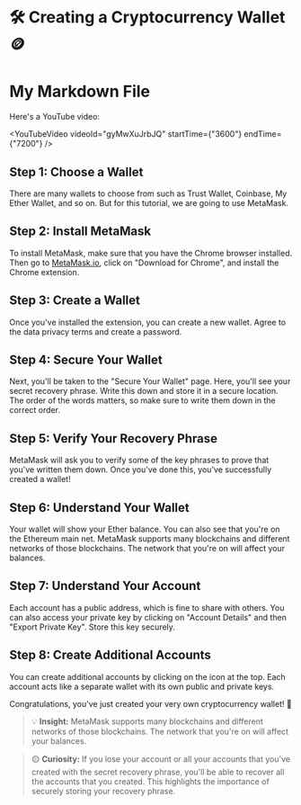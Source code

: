 # 🛠️ Creating a Cryptocurrency Wallet 🪙 
###




# My Markdown File

Here's a YouTube video:

<YouTubeVideo videoId="gyMwXuJrbJQ" startTime={"3600"} endTime={"7200"} />


## Step 1: Choose a Wallet
There are many wallets to choose from such as Trust Wallet, Coinbase, My Ether Wallet, and so on. But for this tutorial, we are going to use MetaMask. 

## Step 2: Install MetaMask
To install MetaMask, make sure that you have the Chrome browser installed. Then go to [MetaMask.io](https://metamask.io/), click on "Download for Chrome", and install the Chrome extension.

## Step 3: Create a Wallet
Once you've installed the extension, you can create a new wallet. Agree to the data privacy terms and create a password. 

## Step 4: Secure Your Wallet
Next, you'll be taken to the "Secure Your Wallet" page. Here, you'll see your secret recovery phrase. Write this down and store it in a secure location. The order of the words matters, so make sure to write them down in the correct order.

## Step 5: Verify Your Recovery Phrase
MetaMask will ask you to verify some of the key phrases to prove that you've written them down. Once you've done this, you've successfully created a wallet!

## Step 6: Understand Your Wallet
Your wallet will show your Ether balance. You can also see that you're on the Ethereum main net. MetaMask supports many blockchains and different networks of those blockchains. The network that you're on will affect your balances.

## Step 7: Understand Your Account
Each account has a public address, which is fine to share with others. You can also access your private key by clicking on "Account Details" and then "Export Private Key". Store this key securely.

## Step 8: Create Additional Accounts
You can create additional accounts by clicking on the icon at the top. Each account acts like a separate wallet with its own public and private keys.

Congratulations, you've just created your very own cryptocurrency wallet! 🎉

> 💡 **Insight:** MetaMask supports many blockchains and different networks of those blockchains. The network that you're on will affect your balances.

> 🟡 **Curiosity:** If you lose your account or all your accounts that you've created with the secret recovery phrase, you'll be able to recover all the accounts that you created. This highlights the importance of securely storing your recovery phrase.






